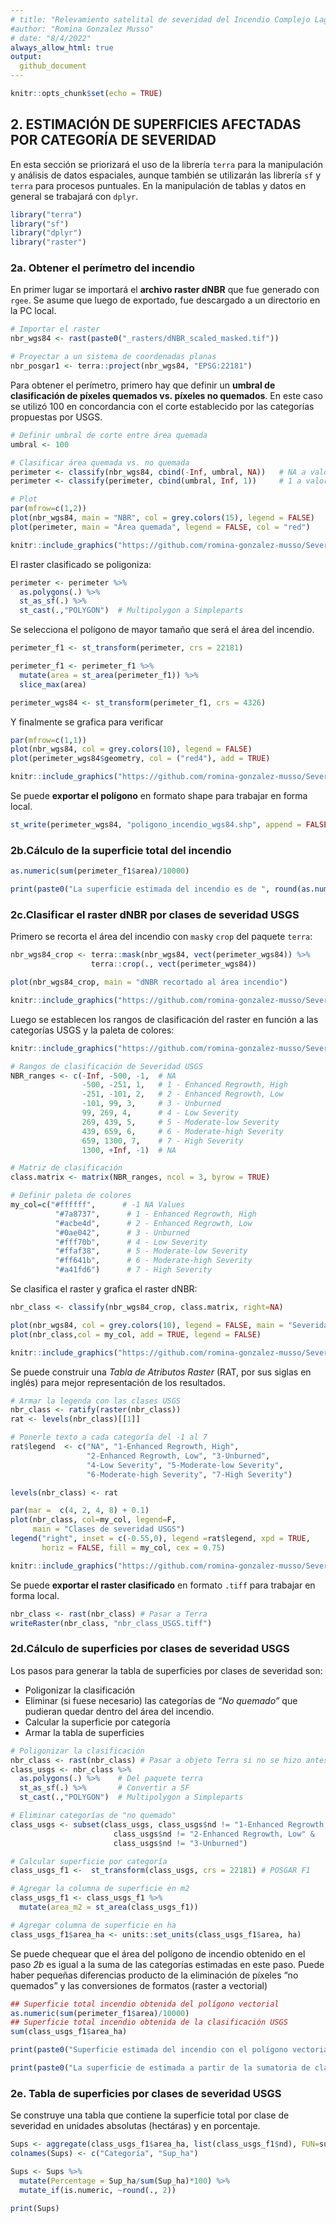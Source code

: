 ```yaml
---
# title: "Relevamiento satelital de severidad del Incendio Complejo Lago Martin 2021-22"
#author: "Romina Gonzalez Musso"
# date: "8/4/2022"
always_allow_html: true
output:
  github_document
---
```


```r
knitr::opts_chunk$set(echo = TRUE)
```

## **2. ESTIMACIÓN DE SUPERFICIES AFECTADAS POR CATEGORÍA DE SEVERIDAD**

En esta sección se priorizará el uso de la librería `terra` para la manipulación y análisis de datos espaciales, aunque también se utilizarán las librería `sf` y `terra` para procesos puntuales. En la manipulación de tablas y datos en general se trabajará con `dplyr`.

```r
library("terra")
library("sf")
library("dplyr")
library("raster")
```

### **2a. Obtener el perímetro del incendio**

En primer lugar se importará el **archivo raster dNBR** que fue generado con `rgee`. Se asume que luego de exportado, fue descargado a un directorio en la PC local. 


```r
# Importar el raster 
nbr_wgs84 <- rast(paste0("_rasters/dNBR_scaled_masked.tif")) 

# Proyectar a un sistema de coordenadas planas
nbr_posgar1 <- terra::project(nbr_wgs84, "EPSG:22181")
```

Para obtener el perímetro, primero hay que definir un **umbral de clasificación de píxeles quemados vs. píxeles no quemados**. En este caso se utilizó 100 en concordancia con el corte establecido por las categorías propuestas por USGS. 


```r
# Definir umbral de corte entre área quemada
umbral <- 100

# Clasificar área quemada vs. no quemada
perimeter <- classify(nbr_wgs84, cbind(-Inf, umbral, NA))   # NA a valores entre -Inf y el umbral
perimeter <- classify(perimeter, cbind(umbral, Inf, 1))     # 1 a valores mayores al umbral - Quemados

```

```r
# Plot
par(mfrow=c(1,2))    
plot(nbr_wgs84, main = "NBR", col = grey.colors(15), legend = FALSE)
plot(perimeter, main = "Área quemada", legend = FALSE, col = "red")
```


```r
knitr::include_graphics("https://github.com/romina-gonzalez-musso/Severidad_IncendioLagoMartin/blob/master/_images/2_NBRvsAreaQuemada.png?raw=true")
```

El raster clasificado se poligoniza:


```r
perimeter <- perimeter %>%
  as.polygons(.) %>%    
  st_as_sf(.) %>%       
  st_cast(.,"POLYGON")  # Multipolygon a Simpleparts
```

Se selecciona el polígono de mayor tamaño que será el área del incendio. 

```r

perimeter_f1 <- st_transform(perimeter, crs = 22181)

perimeter_f1 <- perimeter_f1 %>%
  mutate(area = st_area(perimeter_f1)) %>% 
  slice_max(area)

perimeter_wgs84 <- st_transform(perimeter_f1, crs = 4326)
```

Y finalmente se grafica para verificar

```r

par(mfrow=c(1,1))
plot(nbr_wgs84, col = grey.colors(10), legend = FALSE)
plot(perimeter_wgs84$geometry, col = ("red4"), add = TRUE)
```

```r
knitr::include_graphics("https://github.com/romina-gonzalez-musso/Severidad_IncendioLagoMartin/blob/master/_images/2_Perimetro_poligono.png?raw=true")
```

Se puede **exportar el polígono** en formato shape para trabajar en forma local. 


```r

st_write(perimeter_wgs84, "poligono_incendio_wgs84.shp", append = FALSE)

```

### **2b.Cálculo de la superficie total del incendio**

```r

as.numeric(sum(perimeter_f1$area)/10000)

```

```r

print(paste0("La superficie estimada del incendio es de ", round(as.numeric(sum(perimeter_f1$area)/10000),3), " hectáreas."))

```

### **2c.Clasificar el raster dNBR por clases de severidad USGS**

Primero se recorta el área del incendio con `mask`y `crop` del paquete `terra`: 

```r

nbr_wgs84_crop <- terra::mask(nbr_wgs84, vect(perimeter_wgs84)) %>%
                  terra::crop(., vect(perimeter_wgs84))

```

```r

plot(nbr_wgs84_crop, main = "dNBR recortado al área incendio") 

```

```r
knitr::include_graphics("https://github.com/romina-gonzalez-musso/Severidad_IncendioLagoMartin/blob/master/_images/2_dNBR_croped.png?raw=true")
```

Luego se establecen los rangos de clasificación del raster en función a las categorías USGS y la paleta de colores:

```r
knitr::include_graphics("https://github.com/romina-gonzalez-musso/Severidad_IncendioLagoMartin/blob/master/_images/1_classes.png?raw=true")
```

```r
# Rangos de clasificación de Severidad USGS
NBR_ranges <- c(-Inf, -500, -1,  # NA
                -500, -251, 1,   # 1 - Enhanced Regrowth, High
                -251, -101, 2,   # 2 - Enhanced Regrowth, Low
                -101, 99, 3,     # 3 - Unburned
                99, 269, 4,      # 4 - Low Severity
                269, 439, 5,     # 5 - Moderate-low Severity
                439, 659, 6,     # 6 - Moderate-high Severity
                659, 1300, 7,    # 7 - High Severity
                1300, +Inf, -1)  # NA

# Matriz de clasificación
class.matrix <- matrix(NBR_ranges, ncol = 3, byrow = TRUE)

# Definir paleta de colores
my_col=c("#ffffff",      # -1 NA Values
          "#7a8737",      # 1 - Enhanced Regrowth, High
          "#acbe4d",      # 2 - Enhanced Regrowth, Low
          "#0ae042",      # 3 - Unburned
          "#fff70b",      # 4 - Low Severity
          "#ffaf38",      # 5 - Moderate-low Severity
          "#ff641b",      # 6 - Moderate-high Severity
          "#a41fd6")      # 7 - High Severity

```

Se clasifica el raster y grafica el raster dNBR:

```r

nbr_class <- classify(nbr_wgs84_crop, class.matrix, right=NA)

```

```r

plot(nbr_wgs84, col = grey.colors(10), legend = FALSE, main = "Severidad - Rangos USGS")
plot(nbr_class,col = my_col, add = TRUE, legend = FALSE)

```

```r
knitr::include_graphics("https://github.com/romina-gonzalez-musso/Severidad_IncendioLagoMartin/blob/master/_images/2_Severidad.png?raw=true")
```

Se puede construir una *Tabla de Atributos Raster* (RAT, por sus siglas en inglés) para mejor representación de los resultados.


```r

# Armar la legenda con las clases USGS
nbr_class <- ratify(raster(nbr_class))
rat <- levels(nbr_class)[[1]]

# Ponerle texto a cada categoría del -1 al 7
rat$legend  <- c("NA", "1-Enhanced Regrowth, High", 
                 "2-Enhanced Regrowth, Low", "3-Unburned", 
                 "4-Low Severity", "5-Moderate-low Severity", 
                 "6-Moderate-high Severity", "7-High Severity") 

levels(nbr_class) <- rat

```

```r

par(mar =  c(4, 2, 4, 8) + 0.1)
plot(nbr_class, col=my_col, legend=F,
     main = "Clases de severidad USGS") 
legend("right", inset = c(-0.55,0), legend =rat$legend, xpd = TRUE, 
       horiz = FALSE, fill = my_col, cex = 0.75)

```

```r
knitr::include_graphics("https://github.com/romina-gonzalez-musso/Severidad_IncendioLagoMartin/blob/master/_images/2_Severidad_clases.png?raw=true")
```

Se puede **exportar el raster clasificado** en formato `.tiff` para trabajar en forma local. 

```r
nbr_class <- rast(nbr_class) # Pasar a Terra
writeRaster(nbr_class, "nbr_class_USGS.tiff")
```
       
       
### **2d.Cálculo de superficies por clases de severidad USGS**     

Los pasos para generar la tabla de superficies por clases de severidad son:

- Poligonizar la clasificación
- Eliminar (si fuese necesario) las categorías de *"No quemado"* que pudieran quedar dentro del área del incendio. 
- Calcular la superficie por categoría
- Armar la tabla de superficies

```r

# Poligonizar la clasificación
nbr_class <- rast(nbr_class) # Pasar a objeto Terra si no se hizo antes
class_usgs <- nbr_class %>%
  as.polygons(.) %>%    # Del paquete terra
  st_as_sf(.) %>%       # Convertir a SF
  st_cast(.,"POLYGON")  # Multipolygon a Simpleparts

# Eliminar categorías de "no quemado"
class_usgs <- subset(class_usgs, class_usgs$nd != "1-Enhanced Regrowth, High" & 
                       class_usgs$nd != "2-Enhanced Regrowth, Low" & 
                       class_usgs$nd != "3-Unburned")

# Calcular superficie por categoría
class_usgs_f1 <-  st_transform(class_usgs, crs = 22181) # POSGAR F1

# Agregar la columna de superficie en m2
class_usgs_f1 <- class_usgs_f1 %>% 
  mutate(area_m2 = st_area(class_usgs_f1))

# Agregar columna de superficie en ha
class_usgs_f1$area_ha <- units::set_units(class_usgs_f1$area, ha)

```

Se puede chequear que el área del polígono de incendio obtenido en el paso *2b* es igual a la suma de las categorías estimadas en este paso. Puede haber pequeñas diferencias producto de la eliminación de píxeles "no quemados" y las conversiones de formatos (raster a vectorial)
       
```r

## Superficie total incendio obtenida del polígono vectorial
as.numeric(sum(perimeter_f1$area)/10000)
## Superficie total incendio obtenida de la clasificación USGS 
sum(class_usgs_f1$area_ha)

```

```r

print(paste0("Superficie estimada del incendio con el polígono vectorial es de ", round(as.numeric(sum(perimeter_f1$area)/10000),1), " ha."))
```

```r

print(paste0("La superficie de estimada a partir de la sumatoria de clases de severidad es de ", round(sum(class_usgs_f1$area_ha), 1), "ha"))

```

### **2e. Tabla de superficies por clases de severidad USGS**    

Se construye una tabla que contiene la superficie total por clase de severidad en unidades absolutas (hectáras) y en porcentaje. 


```r

Sups <- aggregate(class_usgs_f1$area_ha, list(class_usgs_f1$nd), FUN=sum) 
colnames(Sups) <- c("Categoría", "Sup_ha")

Sups <- Sups %>% 
  mutate(Percentage = Sup_ha/sum(Sup_ha)*100) %>% 
  mutate_if(is.numeric, ~round(., 2))

```

```r

print(Sups)

```
